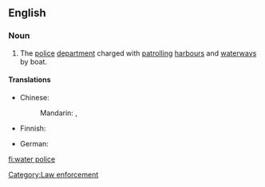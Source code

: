 {{wikipedia}}
==English==

===Noun===
{{en-noun|sg=[[water]] [[police]]|-}}

# The [[police]] [[department]] charged with [[patrol]]ling [[harbour]]s and [[waterway]]s by boat.

====Translations====
{{trans-top|police department charged with patrolling harbours and waterways}}
* Chinese:
*: Mandarin: {{t|zh|水上警察|tr=shuǐshàng jǐngchá|sc=Hani}}, {{t|zh|水警|tr=shuǐjǐng|sc=Hani}}
* Finnish: {{t+|fi|venepoliisi}}
{{trans-mid}}
* German: {{t+|de|Wasserschutzpolizei|f}}
{{trans-bottom}}

[[Category:Law enforcement]]

[[fi:water police]]